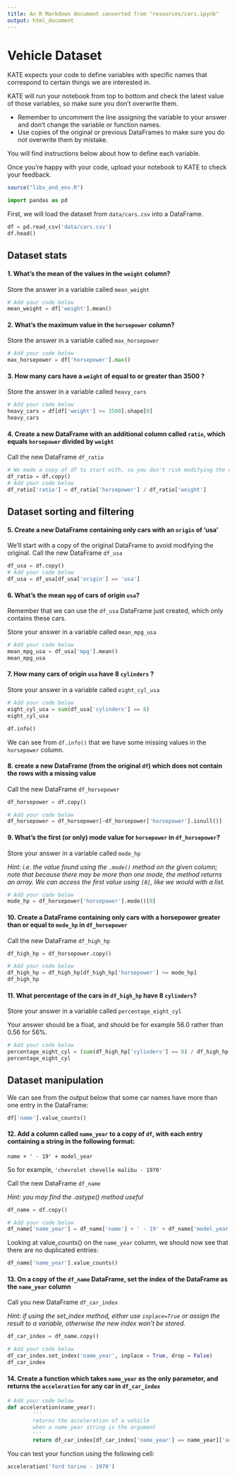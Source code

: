 ```yaml
---
title: An R Markdown document converted from "resources/cars.ipynb"
output: html_document
---
```


# Vehicle Dataset

KATE expects your code to define variables with specific names that correspond to certain things we are interested in.

KATE will run your notebook from top to bottom and check the latest value of those variables, so make sure you don't overwrite them.

* Remember to uncomment the line assigning the variable to your answer and don't change the variable or function names.
* Use copies of the original or previous DataFrames to make sure you do not overwrite them by mistake.

You will find instructions below about how to define each variable.

Once you're happy with your code, upload your notebook to KATE to check your feedback.

```r
source("libs_and_env.R")

```


```python
import pandas as pd
```

First, we will load the dataset from `data/cars.csv` into a DataFrame.

```python
df = pd.read_csv('data/cars.csv')
df.head()
```

## Dataset stats

#### 1. What's the mean of the values in the `weight` column?

Store the answer in a variable called `mean_weight`

```python
# Add your code below
mean_weight = df['weight'].mean()
```

#### 2. What's the maximum value in the `horsepower` column?

Store the answer in a variable called `max_horsepower`

```python
# Add your code below
max_horsepower = df['horsepower'].max()
```

#### 3. How many cars have a `weight` of equal to or greater than 3500 ?

Store the answer in a variable called `heavy_cars`

```python
# Add your code below
heavy_cars = df[df['weight'] >= 3500].shape[0]
heavy_cars
```

#### 4. Create a new DataFrame with an additional column called `ratio`, which equals `horsepower` divided by `weight`

Call the new DataFrame `df_ratio`

```python
# We made a copy of df to start with, so you don't risk modifying the original df
df_ratio = df.copy()
# Add your code below
df_ratio['ratio'] = df_ratio['horsepower'] / df_ratio['weight']
```

## Dataset sorting and filtering

#### 5. Create a new DataFrame containing only cars with an `origin` of 'usa'

We'll start with a copy of the original DataFrame to avoid modifying the original. Call the new DataFrame `df_usa`

```python
df_usa = df.copy()
# Add your code below
df_usa = df_usa[df_usa['origin'] == 'usa']
```

#### 6. What's the mean `mpg` of cars of origin `usa`?

Remember that we can use the `df_usa` DataFrame just created, which only contains these cars.

Store your answer in a variable called `mean_mpg_usa`

```python
# Add your code below
mean_mpg_usa = df_usa['mpg'].mean()
mean_mpg_usa
```

#### 7. How many cars of origin `usa` have 8 `cylinders` ?

Store your answer in a variable called `eight_cyl_usa`

```python
# Add your code below
eight_cyl_usa = sum(df_usa['cylinders'] == 8)
eight_cyl_usa
```

```python
df.info()
```

We can see from `df.info()` that we have some missing values in the `horsepower` column.

#### 8. create a new DataFrame (from the original `df`) which does not contain the rows with a missing value

Call the new DataFrame `df_horsepower`

```python
df_horsepower = df.copy()

# Add your code below
df_horsepower = df_horsepower[~df_horsepower['horsepower'].isnull()]
```

#### 9. What's the first (or only) mode value for `horsepower` in `df_horsepower`?

Store your answer in a variable called `mode_hp`

*Hint: i.e. the value found using the `.mode()` method on the given column; note that because there may be more than one mode, the method returns an array. We can access the first value using `[0]`, like we would with a list.*

```python
# Add your code below
mode_hp = df_horsepower['horsepower'].mode()[0]
```

#### 10. Create a DataFrame containing only cars with a horsepower greater than or equal to `mode_hp` in `df_horsepower`

Call the new DataFrame `df_high_hp`

```python
df_high_hp = df_horsepower.copy()

# Add your code below
df_high_hp = df_high_hp[df_high_hp['horsepower'] >= mode_hp]
df_high_hp
```

#### 11. What percentage of the cars in `df_high_hp` have 8 `cylinders`?

Store your answer in a variable called `percentage_eight_cyl`

Your answer should be a float, and should be for example 56.0 rather than 0.56 for 56%.

```python
# Add your code below
percentage_eight_cyl = (sum(df_high_hp['cylinders'] == 8) / df_high_hp.shape[0]) * 100
percentage_eight_cyl
```

## Dataset manipulation

We can see from the output below that some car names have more than one entry in the DataFrame:

```python
df['name'].value_counts()
```

#### 12. Add a column called  `name_year` to a copy of  `df`, with each entry containing a string in the following format:

    name + ' - 19' + model_year

So for example, `'chevrolet chevelle malibu - 1970'`

Call the new DataFrame `df_name`

*Hint: you may find the .astype() method useful*

```python
df_name = df.copy()

# Add your code below
df_name['name_year'] = df_name['name'] + ' - 19' + df_name['model_year'].astype(dtype = 'str')
```

Looking at value_counts() on the `name_year` column, we should now see that there are no duplicated entries:

```python
df_name['name_year'].value_counts()
```

#### 13. On a copy of the `df_name` DataFrame, set the index of the DataFrame as the `name_year` column

Call you new DataFrame `df_car_index`

*Hint: if using the set_index method, either use `inplace=True` or assign the result to a variable, otherwise the new index won't be stored.*

```python
df_car_index = df_name.copy()

# Add your code below
df_car_index.set_index('name_year', inplace = True, drop = False)
df_car_index
```

#### 14. Create a function which takes  `name_year` as the only parameter, and returns the `acceleration` for any car in `df_car_index`

```python
# Add your code below
def acceleration(name_year):
        '''
        returns the acceleration of a vehicle
        when a name_year string is the argument
        '''
        return df_car_index[df_car_index['name_year'] == name_year]['acceleration'][0]
```

You can test your function using the following cell:

```python
acceleration('ford torino - 1970')
```

